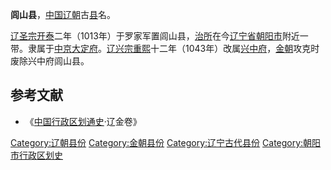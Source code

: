 '''闾山县'''，[[中国|中国]][[辽朝|辽朝]]古[[县|县]]名。

[[辽圣宗|辽圣宗]][[開泰_(遼)|开泰]]二年（1013年）于罗家军置闾山县，[[治所|治所]]在今[[辽宁省|辽宁省]][[朝阳市|朝阳市]]附近一带。隶属于[[中京|中京]][[大定府|大定府]]。[[辽兴宗|辽兴宗]][[重熙|重熙]]十二年（1043年）改属[[兴中府|兴中府]]，[[金朝|金朝]]攻克时废除兴中府闾山县。

==参考文献==
*《[[中国行政区划通史|中国行政区划通史]]·辽金卷》

{{辽宁行政区划小作品}}
{{DEFAULTSORT:L}}
[[Category:辽朝县份|Category:辽朝县份]]
[[Category:金朝县份|Category:金朝县份]]
[[Category:辽宁古代县份|Category:辽宁古代县份]]
[[Category:朝阳市行政区划史|Category:朝阳市行政区划史]]